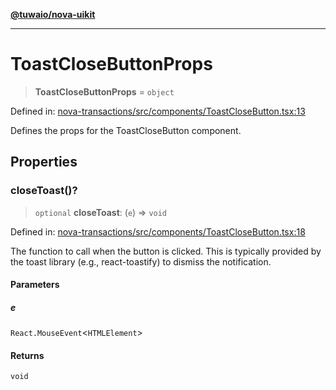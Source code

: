 [**@tuwaio/nova-uikit**](../../../README.md)

***

# ToastCloseButtonProps

> **ToastCloseButtonProps** = `object`

Defined in: [nova-transactions/src/components/ToastCloseButton.tsx:13](https://github.com/TuwaIO/nova-uikit/blob/648b8eeb44c31213f76bbaf8b563ff7b761e6af5/packages/nova-transactions/src/components/ToastCloseButton.tsx#L13)

Defines the props for the ToastCloseButton component.

## Properties

### closeToast()?

> `optional` **closeToast**: (`e`) => `void`

Defined in: [nova-transactions/src/components/ToastCloseButton.tsx:18](https://github.com/TuwaIO/nova-uikit/blob/648b8eeb44c31213f76bbaf8b563ff7b761e6af5/packages/nova-transactions/src/components/ToastCloseButton.tsx#L18)

The function to call when the button is clicked. This is typically provided by the
toast library (e.g., react-toastify) to dismiss the notification.

#### Parameters

##### e

`React.MouseEvent`\<`HTMLElement`\>

#### Returns

`void`
